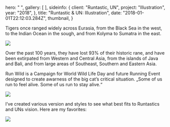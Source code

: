 
  hero: " ",
  gallery: [
  ],
  sideinfo: {
    client: "Runtastic, UN",
    project: "Illustration",
    year: "2018",
  },
  title: "Runtastic & UN: Illustration",
  date: "2018-01-01T22:12:03.284Z",
  thumbnail,
}

Tigers once ranged widely across Eurasia, from the Black Sea in the west, to
the Indian Ocean in the sough, and from Kolyma to Sumatra in the east.

<img src={tigerWildImg} />

Over the past 100 years, they have lost 93% of their historic rane, and have
been extirpated from Western and Central Asia, from the islands of Java and
Bali, and from large areas of Southeast, Southern and Eastern Asia.

Run Wild is a Campaign for World Wild Life Day and future Running Event
designed to create awarness of the big cat’s critical situation. „Some of us
run to feel alive. Some of us run to stay alive.“


<img src={tigerDraft} />

I’ve created various version and styles to see what best fits to Runtastics
and UNs vision. Here are my favorites:

<img src={runWildShirt} />
